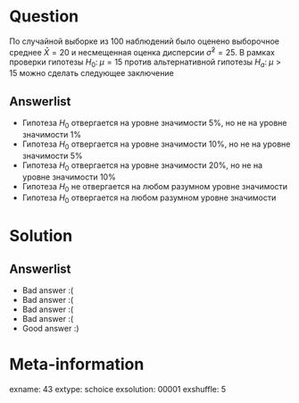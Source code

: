 Question
========
По случайной выборке из 100 наблюдений было оценено выборочное среднее $\bar{X}=20$  и несмещенная оценка дисперсии  $\hat{\sigma}^2=25$. В рамках проверки гипотезы $H_0: \; \mu=15$  против альтернативной гипотезы $H_a: \; \mu>15$  можно сделать следующее заключение


Answerlist
----------
*  Гипотеза $H_0$  отвергается на уровне значимости 5\%, но не  на уровне значимости 1\%
*  Гипотеза  $H_0$ отвергается на уровне значимости 10\%, но не на уровне значимости 5\%
*  Гипотеза  $H_0$ отвергается на уровне значимости 20\%, но не  на уровне значимости 10\%
*  Гипотеза $H_0$  не отвергается на любом разумном уровне значимости
*  Гипотеза $H_0$  отвергается на любом разумном уровне значимости

Solution
========

Answerlist
----------
*  Bad answer :(
*  Bad answer :(
*  Bad answer :(
*  Bad answer :(
*  Good answer :)

Meta-information
================
exname: 43
extype: schoice
exsolution: 00001
exshuffle: 5
